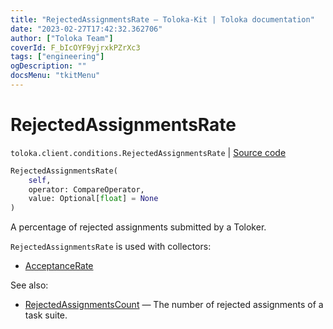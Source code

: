 ```yaml
---
title: "RejectedAssignmentsRate — Toloka-Kit | Toloka documentation"
date: "2023-02-27T17:42:32.362706"
author: ["Toloka Team"]
coverId: F_bIcOYF9yjrxkPZrXc3
tags: ["engineering"]
ogDescription: ""
docsMenu: "tkitMenu"
---
```


# RejectedAssignmentsRate
`toloka.client.conditions.RejectedAssignmentsRate` | [Source code](https://github.com/Toloka/toloka-kit/blob/v1.1.4/src/client/conditions.py#L284)

```python
RejectedAssignmentsRate(
    self,
    operator: CompareOperator,
    value: Optional[float] = None
)
```

A percentage of rejected assignments submitted by a Toloker.

`RejectedAssignmentsRate` is used with collectors:
- [AcceptanceRate](/docs/toloka-kit/reference/toloka.client.collectors.AcceptanceRate)

See also:
- [RejectedAssignmentsCount](/docs/toloka-kit/reference/toloka.client.conditions.RejectedAssignmentsCount) — The number of rejected assignments of a task suite.
